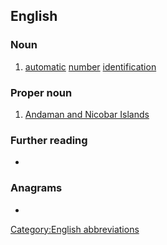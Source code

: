 {{also|ani|Ani|aní|äni|anı|-ani}}
==English==

===Noun===
{{en-noun|-}}

# {{lb|en|US|telephony}} [[automatic]] [[number]] [[identification]]

===Proper noun===
{{en-proper noun}}

# [[Andaman and Nicobar Islands]]

===Further reading===
* {{pedia|automatic number identification}}

===Anagrams===
* {{anagrams|en|-ian|Ain|Ian|Ina|NIA|Nia|ain'|ina}}

[[Category:English abbreviations]]